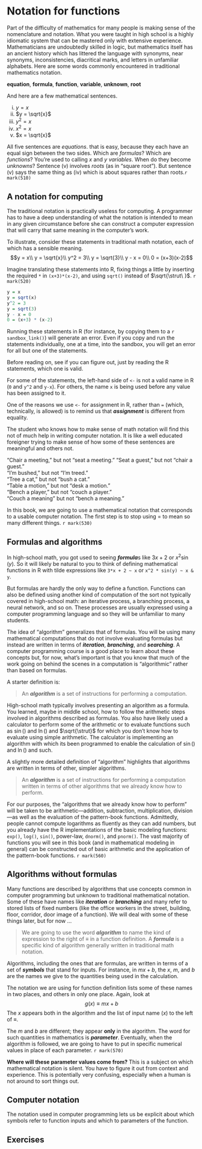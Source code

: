 # Notation for functions {#sec-fun-notation}

Part of the difficulty of mathematics for many people is making sense of the nomenclature and notation. What you were taught in high school is a highly idiomatic system that can be mastered only with extensive experience. Mathematicians are undoubtedly skilled in logic, but mathematics itself has an ancient history which has littered the language with synonyms, near synonyms, inconsistencies, diacritical marks, and letters in unfamiliar alphabets. 
Here are some words commonly encountered in traditional mathematics notation. 

**equation**, **formula**, **function**, **variable**, **unknown**, **root** 

And here are a few mathematical sentences.

i. $y = x$
ii. $y = \sqrt{x}$
iii. $y^2 = x$
iv. $x^2 = x$
v. $x = \sqrt{x}$

All five sentences are *equations*. that is  easy, because they each have an equal sign between the two sides. Which are *formulas*? Which are *functions*? You're used to calling $x$ and $y$ *variables*. When do they become *unknowns*? Sentence (v) involves *roots* (as in "square root"). But sentence (v) says the same thing as (iv) which is about squares rather than roots.`r mark(510)`

## A notation for computing

The traditional notation is practically useless for computing. A programmer has to have a deep understanding of what the notation is intended to mean in any given circumstance before she can construct a computer expression that will carry that same meaning in the computer's work.


::: {.scaffolding  data-latex=""}
To illustrate, consider these statements in traditional math notation, each of which has a sensible meaning. 
$$y = x\\
y = \sqrt{x}\\
y^2 = 3\\
y = \sqrt{3}\\
y - x = 0\\
0 = (x+3)(x-2)$$

Imagine translating these statements into R, fixing things a little by inserting the required `*` in  `(x+3)*(x-2)`, and using `sqrt()` instead of $\sqrt{\strut\ }$. `r mark(520)`

```r
y = x
y = sqrt(x)
y^2 = 3
y = sqrt(3)
y - x = 0
0 = (x+3) * (x-2)
```
Running these statements in R (for instance, by copying them to a `r sandbox_link()`) will generate an error. Even if you copy and run the statements individually, one at a time, into the sandbox, you will get an error for all but one of the statements. 

Before reading on, see if you can figure out, just by reading the R statements, which one is valid.

For some of the statements, the left-hand side of `<-` is not a valid name in R (`0` and `y^2` and `y-x`). For others, the name `x` is being used before any value has been assigned to it.

One of the reasons we use `<-` for assignment in R, rather than `=` (which, technically, is allowed) is to remind us that ***assignment*** is different from equality.
:::

The student who knows how to make sense of math notation will find this not of much help in writing computer notation. It is like a well educated foreigner trying to make sense of how some of these sentences are meaningful and others not.

"Chair a meeting," but not "seat a meeting." 
"Seat a guest," but not "chair a guest."  
"I'm bushed," but not "I'm treed."  
"Tree a cat," but not "bush a cat."  
"Table a motion," but not "desk a motion."  
"Bench a player," but not "couch a player."   
"Couch a meaning" but not "bench a meaning."  


In this book, we are going to use a mathematical notation that corresponds to a usable computer notation. The first step is to stop using $=$ to mean so many different things. `r mark(530)`


## Formulas and algorithms {#sec-algorithms}

In high-school math, you got used to seeing ***formula***s like $3x + 2$ or $x^2 \sin(y)$. So it will likely be natural to you to think of defining mathematical functions in R with tilde expressions like `3*x + 2 ~ x` or `x^2 * sin(y) ~ x & y`. 

But formulas are hardly the only way to define a function. Functions can also be defined using another kind of computation of the sort not typically covered in high-school math: an iterative process, a branching process, a neural network, and so on. These processes are usually expressed using a computer programming language and so they will be unfamiliar to many students.

The idea of "algorithm" generalizes that of formulas. You will be using many mathematical computations that do not involve evaluating formulas but instead are written in terms of ***iteration***, ***branching***, and ***searching***.  A computer programming course is a good place to learn about these concepts but, for now, what's important is that you know that much of the work going on behind the scenes in a computation is "algorithmic" rather than based on formulas.
    
A starter definition is:

> An ***algorithm*** is a set of instructions for performing a computation. 

High-school math typically involves presenting an algorithm as a formula. You learned, maybe in middle school, how to follow the arithmetic steps involved in algorithms described as formulas. You also have likely used a calculator to perform some of the arithmetic or to evaluate functions such as $\sin()$ and $\ln()$ and $\sqrt{\strut}$ for which you don't know how to evaluate using simple arithmetic. The calculator is implementing an algorithm with which its been programmed to enable the calculation of $\sin()$ and $\ln()$ and such.

A slightly more detailed definition of "algorithm" highlights that algorithms are written in terms of other, simpler algorithms.

> An ***algorithm*** is a set of instructions for performing a computation written in terms of other algorithms that we already know how to perform.

For our purposes, the "algorithms that we already know how to perform" will be taken to be arithmetic---addition, subtraction, multiplication, division---as well as the evaluation of the pattern-book functions. Admittedly, people cannot compute logarithms as fluently as they can add numbers, but you already have the R implementations of the basic modeling functions: `exp()`, `log()`, `sin()`, power-law, `dnorm()`, and `pnorm()`. 
The vast majority of functions you will see in this book (and in mathematical modeling in general) can be constructed out of basic arithmetic and the application of the pattern-book functions. `r mark(560)`

## Algorithms without formulas

Many functions are described by algorithms that use concepts common in computer programming but unknown to traditional mathematical notation. Some of these have names like ***iteration*** or ***branching*** and many refer to stored lists of fixed numbers (like the office workers in the street, building, floor, corridor, door image of a function). We will deal with some of these things later, but for now ...

> We are going to use the word ***algorithm*** to name the kind of expression to the right of $\equiv$ in a function definition. A ***formula*** is a specific kind of algorithm generally written in traditional math notation.

Algorithms, including the ones that are formulas, are written in terms of a set of ***symbols*** that stand for inputs. For instance, in $mx + b$, the $x$, $m$, and $b$ are the names we give to the quantities being used in the calculation.

The notation we are using for function definition lists some of these names in two places, and others in only one place. Again, look at $$g(x) \equiv m x + b$$
The $x$ appears both in the algorithm and the list of input name $(x)$ to the left of $\equiv$.

The $m$ and $b$ are different; they appear **only** in the algorithm. The word for such quantities in mathematics is ***parameter***. Eventually, when the algorithm is followed, we are going to have to put in specific numerical values in place of each parameter. `r mark(570)`

**Where will these parameter values come from?** This is a subject on which mathematical notation is silent. You have to figure it out from context and experience. This is potentially very confusing, especially when a human is not around to sort things out.

## Computer notation

The notation used in computer programming lets us be explicit about which symbols refer to function inputs and which to parameters of the function. 


## Exercises

